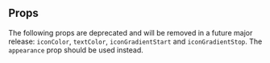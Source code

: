 
## Props

<SectionMessage appearance="warning">
The following props are deprecated and will be removed in a future major
release: <Code>iconColor</Code>, <Code>textColor</Code>,
<Code>iconGradientStart</Code> and <Code>iconGradientStop</Code>.
The <Code>appearance</Code> prop should be used instead.
</SectionMessage>

<PropsTable heading="" props={LogoProps} />

